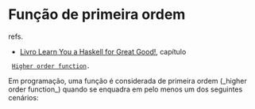 = Função de primeira ordem =

refs.
* [[Livro Learn You a Haskell for Great Good!]], capítulo
  [[http://learnyouahaskell.com/higher-order-functions|Higher order function]].
 
Em programação, uma função é considerada de primeira ordem (_higher order
function_) quando se enquadra em pelo menos um dos seguintes cenários:
 

